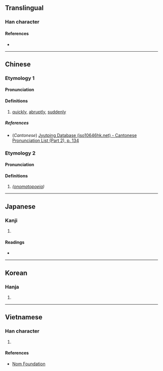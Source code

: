 {{character info/new}}
==Translingual==

===Han character===
{{Han char|rn=76|rad=欠|as=08|sn=12|four=97882|canj=FFNO|ids=⿰炎欠}}

====References====
* {{Han ref|kx=0568.160|dkj=16099|dj=0957.020|hdz=32144.040|uh=6B3B|ud=27451|bh=D9DB|bd=55771}}

----

==Chinese==
{{zh-forms|alt=歘}}
===Etymology 1===
====Pronunciation====
{{zh-pron
|m=xū
|c=fat1<!--,caat3-->
|mc=y
|oc=y
|ma=
|cat=a
}}{{attention|zh|caat3?}}

====Definitions====
{{zh-hanzi}}

# [[quickly]], [[abruptly]], [[suddenly]]

=====References=====
* (''Cantonese'') [http://www.iso10646hk.net/jp/document/download.jsp Jyutping Database (iso10646hk.net) - Cantonese Pronunciation List (Part 2), p. 134]

===Etymology 2===
====Pronunciation====
{{zh-pron
|m=chuā
}}

====Definitions====
{{zh-hanzi}}

# ''([[onomatopoeia]])''

----

==Japanese==

===Kanji===
{{ja-kanji|grade=|rs=欠08}}

# {{defn|lang=ja|sort=欠08}}

====Readings====
* {{ja-readings|on=[[くつ]] (kutsu), [[くち]] (kuchi)|kun=}}

----

==Korean==

===Hanja===
{{ko-hanja|hangeul=훌|eumhun=|rv=hul|mr=hul|y=hwul}}

# {{defn|lang=ko|sort=欠08}}

----

==Vietnamese==

===Han character===
{{vi-readings|rs=欠08| hanviet = hư}}

# {{defn|lang=vi|sort=欠08}}

====References====
* [http://nomfoundation.org/common/nom_details.php?codepoint=6b3b Nom Foundation]
